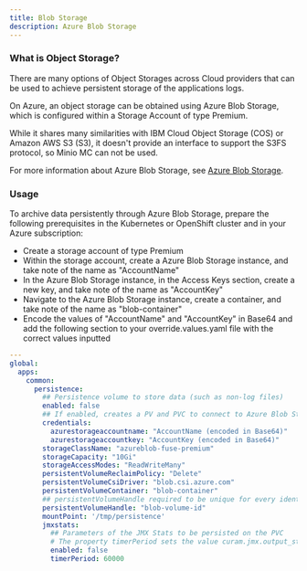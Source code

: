 ```yaml
---
title: Blob Storage
description: Azure Blob Storage
---
```


### What is Object Storage?

There are many options of Object Storages across Cloud providers that can be used to achieve persistent storage of the applications logs.

On Azure, an object storage can be obtained using Azure Blob Storage, which is configured within a Storage Account of type Premium.

While it shares many similarities with IBM Cloud Object Storage (COS) or Amazon AWS S3 (S3), it doesn't provide an interface to support the S3FS protocol, so Minio MC can not be used.

For more information about Azure Blob Storage, see [Azure Blob Storage](https://learn.microsoft.com/en-us/azure/aks/azure-blob-csi?tabs=Blobfuse).

### Usage

To archive data persistently through Azure Blob Storage, prepare the following prerequisites in the Kubernetes or OpenShift cluster and in your Azure subscription:

* Create a storage account of type Premium
* Within the storage account, create a Azure Blob Storage instance, and take note of the name as "AccountName"
* In the Azure Blob Storage instance, in the Access Keys section, create a new key, and take note of the name as "AccountKey"
* Navigate to the Azure Blob Storage instance, create a container, and take note of the name as "blob-container"
* Encode the values of "AccountName" and "AccountKey" in Base64 and add the following section to your override.values.yaml file with the correct values inputted

```yaml path=override-values.yaml
---
global:
  apps:
    common:
      persistence:
        ## Persistence volume to store data (such as non-log files)
        enabled: false
        ## If enabled, creates a PV and PVC to connect to Azure Blob Storage container
        credentials:
          azurestorageaccountname: "AccountName (encoded in Base64)"
          azurestorageaccountkey: "AccountKey (encoded in Base64)"
        storageClassName: "azureblob-fuse-premium"
        storageCapacity: "10Gi"
        storageAccessModes: "ReadWriteMany"
        persistentVolumeReclaimPolicy: "Delete"
        persistentVolumeCsiDriver: "blob.csi.azure.com"
        persistentVolumeContainer: "blob-container"
        ## persistentVolumeHandle required to be unique for every identical storage blob container in the cluster
        persistentVolumeHandle: "blob-volume-id"
        mountPoint: '/tmp/persistence'
        jmxstats:
          ## Parameters of the JMX Stats to be persisted on the PVC
          # The property timerPeriod sets the value curam.jmx.output_statistics_timer_period in milliseconds
          enabled: false
          timerPeriod: 60000
```
